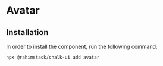 
<Meta of={Stories} name="README"/>

# Avatar

## Installation

In order to install the component, run the following command:

```shell
npx @rahimstack/chalk-ui add avatar
```


